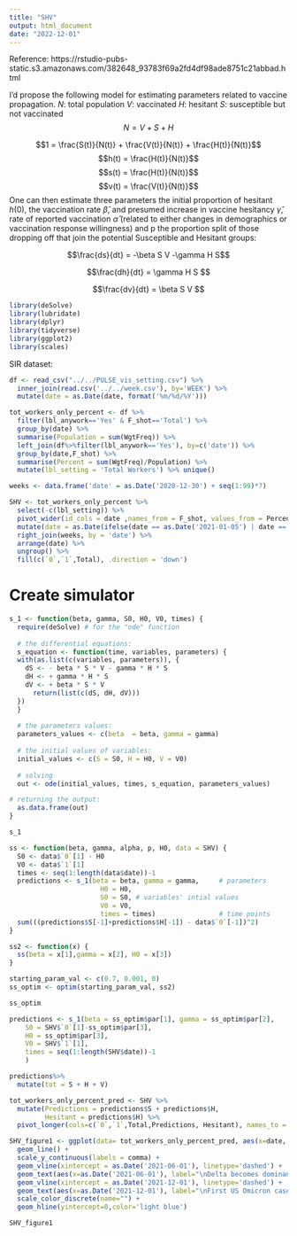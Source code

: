 ```yaml
---
title: "SHV"
output: html_document
date: "2022-12-01"
---
```


Reference: https://rstudio-pubs-static.s3.amazonaws.com/382648_93783f69a2fd4df98ade8751c21abbad.html

I'd propose the following model for estimating parameters related to vaccine propagation. 
$N$: total population
$V$: vaccinated
$H$: hesitant
$S$: susceptible but not vaccinated
$$N = V+S+H$$

$$1 = \frac{S(t)}{N(t)} +  \frac{V(t)}{N(t)} + \frac{H(t)}{N(t)}$$
$$h(t) = \frac{H(t)}{N(t)}$$
$$s(t) = \frac{H(t)}{N(t)}$$
$$v(t) = \frac{V(t)}{N(t)}$$
One can then estimate three parameters the initial proportion of hesitant $h(0)$, the vaccination rate $\hat{\beta}$, and presumed increase in vaccine hesitancy $\hat{\gamma}$, rate of reported vaccination  $\hat{\alpha}$ (related to either changes in demographics or vaccination response willingness) and p the proportion split of those dropping off that join the potential Susceptible and Hesitant groups:

$$\frac{ds}{dt} = -\beta S V -\gamma H S$$

$$\frac{dh}{dt} = \gamma H S $$

$$\frac{dv}{dt} = \beta S V $$

```r
library(deSolve)
library(lubridate)
library(dplyr)
library(tidyverse)
library(ggplot2)
library(scales)
```

SIR dataset:

```r
df <- read_csv("../../PULSE_vis_setting.csv") %>%
  inner_join(read.csv('../../week.csv'), by='WEEK') %>%
  mutate(date = as.Date(date, format('%m/%d/%Y')))

tot_workers_only_percent <- df %>% 
  filter(lbl_anywork=='Yes' & F_shot=='Total') %>%
  group_by(date) %>%
  summarise(Population = sum(WgtFreq)) %>%
  left_join(df%>%filter(lbl_anywork=='Yes'), by=c('date')) %>%
  group_by(date,F_shot) %>%
  summarise(Percent = sum(WgtFreq)/Population) %>%
  mutate(lbl_setting = 'Total Workers') %>% unique()

weeks <- data.frame('date' = as.Date('2020-12-30') + seq(1:99)*7)

SHV <- tot_workers_only_percent %>%
  select(-c(lbl_setting)) %>%
  pivot_wider(id_cols = date ,names_from = F_shot, values_from = Percent) %>%
  mutate(date = as.Date(ifelse(date == as.Date('2021-01-05') | date == as.Date('2021-02-02'),date+1,date), origin='1970-01-01')) %>%
  right_join(weeks, by = 'date') %>%
  arrange(date) %>%
  ungroup() %>%
  fill(c(`0`,`1`,Total), .direction = 'down')
```

# Create simulator

```r
s_1 <- function(beta, gamma, S0, H0, V0, times) {
  require(deSolve) # for the "ode" function
  
  # the differential equations:
  s_equation <- function(time, variables, parameters) {
  with(as.list(c(variables, parameters)), {
    dS <- - beta * S * V - gamma * H * S 
    dH <- + gamma * H * S 
    dV <- + beta * S * V 
      return(list(c(dS, dH, dV)))
  })
  }
    
  # the parameters values:
  parameters_values <- c(beta  = beta, gamma = gamma)
  
  # the initial values of variables:
  initial_values <- c(S = S0, H = H0, V = V0)
  
  # solving
  out <- ode(initial_values, times, s_equation, parameters_values)

# returning the output:
  as.data.frame(out)
}

s_1
```


```r
ss <- function(beta, gamma, alpha, p, H0, data = SHV) {
  S0 <- data$`0`[1] - H0
  V0 <- data$`1`[1]
  times <- seq(1:length(data$date))-1
  predictions <- s_1(beta = beta, gamma = gamma,     # parameters
                       H0 = H0,
                       S0 = S0, # variables' intial values
                       V0 = V0,
                       times = times)                # time points
  sum(((predictions$S[-1]+predictions$H[-1]) - data$`0`[-1])^2)
}

ss2 <- function(x) {
  ss(beta = x[1],gamma = x[2], H0 = x[3])
}

starting_param_val <- c(0.7, 0.001, 0)
ss_optim <- optim(starting_param_val, ss2)

ss_optim
```

```r
predictions <- s_1(beta = ss_optim$par[1], gamma = ss_optim$par[2], 
    S0 = SHV$`0`[1]-ss_optim$par[3],
    H0 = ss_optim$par[3],
    V0 = SHV$`1`[1],
    times = seq(1:length(SHV$date))-1
    )

predictions%>%
  mutate(tot = S + H + V)
```

```r
tot_workers_only_percent_pred <- SHV %>%
  mutate(Predictions = predictions$S + predictions$H,
         Hesitant = predictions$H) %>%
  pivot_longer(cols=c(`0`,`1`,Total,Predictions, Hesitant), names_to = "F_shot", values_to = "Percent")

SHV_figure1 <- ggplot(data= tot_workers_only_percent_pred, aes(x=date, y=Percent, color=c(F_shot))) + 
  geom_line() + 
  scale_y_continuous(labels = comma) +
  geom_vline(xintercept = as.Date('2021-06-01'), linetype='dashed') +
  geom_text(aes(x=as.Date('2021-06-01'), label="\nDelta becomes dominant variant", y=0.8), color="black", angle=90) +
  geom_vline(xintercept = as.Date('2021-12-01'), linetype='dashed') +
  geom_text(aes(x=as.Date('2021-12-01'), label="\nFirst US Omicron case", y=0.8), color="black", angle=90) +
  scale_color_discrete(name="") +
  geom_hline(yintercept=0,color='light blue')

SHV_figure1
```